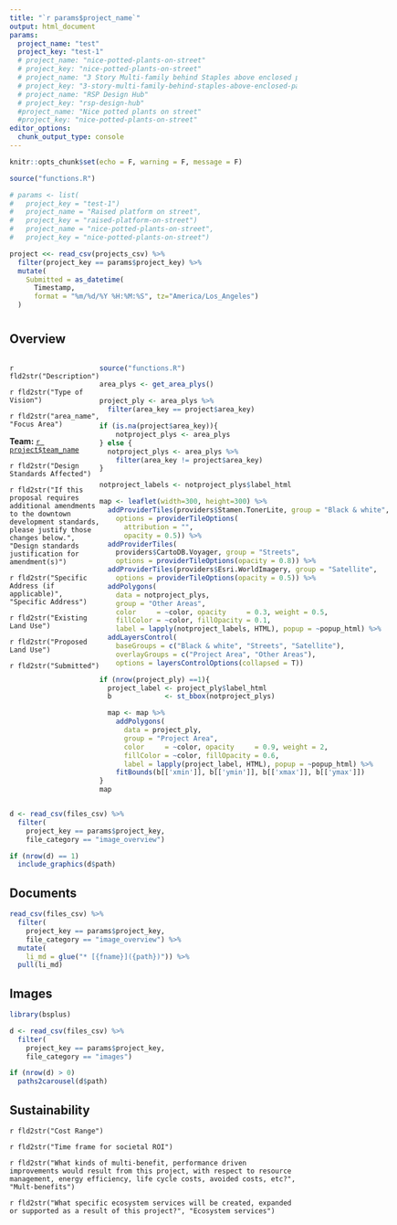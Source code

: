 ```yaml
---
title: "`r params$project_name`"
output: html_document
params:
  project_name: "test"
  project_key: "test-1"
  # project_name: "nice-potted-plants-on-street"
  # project_key: "nice-potted-plants-on-street"
  # project_name: "3 Story Multi-family behind Staples above enclosed parking garage"
  # project_key: "3-story-multi-family-behind-staples-above-enclosed-parking-garage"
  # project_name: "RSP Design Hub"
  # project_key: "rsp-design-hub"
  #project_name: "Nice potted plants on street"
  #project_key: "nice-potted-plants-on-street"
editor_options: 
  chunk_output_type: console
---
```


```r
knitr::opts_chunk$set(echo = F, warning = F, message = F)
```

```r
source("functions.R")

# params <- list(
#   project_key = "test-1")
#   project_name = "Raised platform on street",
#   project_key = "raised-platform-on-street")
#   project_name = "nice-potted-plants-on-street",
#   project_key = "nice-potted-plants-on-street")

project <<- read_csv(projects_csv) %>% 
  filter(project_key == params$project_key) %>%
  mutate(
    Submitted = as_datetime(
      Timestamp, 
      format = "%m/%d/%Y %H:%M:%S", tz="America/Los_Angeles")    
  )
```

# {.tabset}

## Overview

<!-- multi-column layout -->
:::: {style="display: flex;"}

<!-- 1st div on left -->
::: {}

`r fld2str("Description")`

`r fld2str("Type of Vision")`

`r fld2str("area_name", "Focus Area")`

**Team:** [`r project$team_name`](`r glue("./team_{project$team_key}.html")`)

`r fld2str("Design Standards Affected")`

`r fld2str("If this proposal requires additional amendments to the downtown development standards, please justify those changes below.", "Design standards justification for amendment(s)")`

`r fld2str("Specific Address (if applicable)", "Specific Address")`

`r fld2str("Existing Land Use")`

`r fld2str("Proposed Land Use")`

`r fld2str("Submitted")`

:::

<!-- 2nd div on right -->
::: {} 

```r
source("functions.R")

area_plys <- get_area_plys()

project_ply <- area_plys %>% 
  filter(area_key == project$area_key)

if (is.na(project$area_key)){
    notproject_plys <- area_plys
} else {
  notproject_plys <- area_plys %>% 
    filter(area_key != project$area_key)
}

notproject_labels <- notproject_plys$label_html

map <- leaflet(width=300, height=300) %>% 
  addProviderTiles(providers$Stamen.TonerLite, group = "Black & white",
    options = providerTileOptions(
      attribution = "", 
      opacity = 0.5)) %>% 
  addProviderTiles(
    providers$CartoDB.Voyager, group = "Streets",
    options = providerTileOptions(opacity = 0.8)) %>%
  addProviderTiles(providers$Esri.WorldImagery, group = "Satellite",
    options = providerTileOptions(opacity = 0.5)) %>% 
  addPolygons(
    data = notproject_plys,
    group = "Other Areas",
    color     = ~color, opacity     = 0.3, weight = 0.5,
    fillColor = ~color, fillOpacity = 0.1,
    label = lapply(notproject_labels, HTML), popup = ~popup_html) %>%
  addLayersControl(
    baseGroups = c("Black & white", "Streets", "Satellite"),
    overlayGroups = c("Project Area", "Other Areas"),
    options = layersControlOptions(collapsed = T))

if (nrow(project_ply) ==1){
  project_label <- project_ply$label_html
  b             <- st_bbox(notproject_plys)  

  map <- map %>% 
    addPolygons(
      data = project_ply,
      group = "Project Area",
      color     = ~color, opacity     = 0.9, weight = 2,
      fillColor = ~color, fillOpacity = 0.6,
      label = lapply(project_label, HTML), popup = ~popup_html) %>%
    fitBounds(b[['xmin']], b[['ymin']], b[['xmax']], b[['ymax']])
}
map
```

:::

<!-- end: multi-column layout -->
:::: 

```r
d <- read_csv(files_csv) %>% 
  filter(
    project_key == params$project_key,
    file_category == "image_overview")

if (nrow(d) == 1)
  include_graphics(d$path)
```

## Documents

```r
read_csv(files_csv) %>% 
  filter(
    project_key == params$project_key,
    file_category == "image_overview") %>% 
  mutate(
    li_md = glue("* [{fname}]({path})")) %>% 
  pull(li_md)
```

## Images

```r
library(bsplus)

d <- read_csv(files_csv) %>% 
  filter(
    project_key == params$project_key,
    file_category == "images")

if (nrow(d) > 0)
  paths2carousel(d$path)
```

## Sustainability

`r fld2str("Cost Range")`

`r fld2str("Time frame for societal ROI")`

`r fld2str("What kinds of multi-benefit, performance driven improvements would result from this project, with respect to resource management, energy efficiency, life cycle costs, avoided costs, etc?", "Mult-benefits")`

`r fld2str("What specific ecosystem services will be created, expanded or supported as a result of this project?", "Ecosystem services")`

